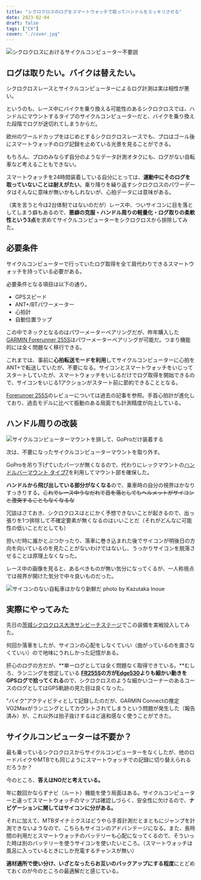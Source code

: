 ```yaml
---
title: "シクロクロスのログをスマートウォッチで取ってハンドルをスッキリさせる"
date: 2023-02-04
draft: false
tags: ["CX"]
cover: "./cover.jpg"
---
```


![シクロクロスにおけるサイクルコンピューター不要説](./cover.jpg)

## ログは取りたい。バイクは替えたい。

シクロクロスレースとサイクルコンピューターによるログ計測は実は相性が悪い。

というのも、レース中にバイクを乗り換える可能性のあるシクロクロスでは、ハンドルにマウントするタイプのサイクルコンピューターだと、バイクを乗り換えた段階でログが途切れてしまうからだ。

欧州のワールドカップをはじめとするシクロクロスレースでも、プロはゴール後にスマートウォッチのログ記録を止めている光景を見ることができる。

もちろん、プロのみならず自分のようなデータ計測オタクにも、ログがない自転車など考えることもできない。

スマートウォッチを24時間装着している自分にとっては、**運動中にそのログを取っていないことは耐えがたい**。乗り降りを繰り返すシクロクロスのパワーデータはそんなに意味が無いかもしれないが、心拍データには意味がある。

（実を言うと今は2台体制ではないのだが）レース中、ついサイコンに目を落としてしまう癖もあるので、**悪癖の克服・ハンドル周りの軽量化・ログ取りの柔軟性という3点**を求めてサイクルコンピューターをシクロクロスから排除してみた。

## 必要条件

サイクルコンピューターで行っていたログ取得を全て肩代わりできるスマートウォッチを持っている必要がある。

必要条件となる項目は以下の通り。

- GPSスピード
- ANT+/BTパワーメーター
- 心拍計
- 自動位置ラップ

この中でネックとなるのはパワーメーターペアリングだが、昨年購入した[GARMIN Forerunner 255S](https://amzn.to/3IMI0Ec)はパワーメーターペアリングが可能だ。つまり機能的には全く問題なく移行できる。

これまでは、事前に**心拍転送モードを利用**してサイクルコンピューターに心拍をANT+で転送していたが、不要になる。サイコンとスマートウォッチをいじってスタートしていたが、スマートウォッチをいじるだけでログ取得を開始できるので、サイコンをいじる1アクションがスタート前に節約できることとなる。

[Forerunner 255S](https://amzn.to/3IMI0Ec)のレビューについては過去の記事を参照。手首心拍計が進化しており、過去モデルに比べて振動のある局面でも計測精度が向上している。

<LinkCard url="https://blog.gensobunya.net/post/2022/07/fr255s_review/" />

## ハンドル周りの改装

![サイクルコンピューターマウントを排して、GoProだけ装着する](./front.jpg)

次は、不要になったサイクルコンピューターマウントを取り外す。

GoProを吊り下げていたパーツが無くなるので、代わりにレックマウントの[ハンドルバーマウント タイプ7](https://amzn.to/3DF7RwI)を利用してマウント部を確保した。

<Amzn asin="B00HU3LCOS">

**ハンドルから飛び出している部分がなくなる**ので、乗車時の自分の視界はかなりすっきりする。~~これでレース中うなだれて首を落としてもヘルメットがサイコンと激突することもなくなるな~~

冗談はさておき、シクロクロスはとにかく予想できないことが起きるので、出っ張りを1つ排除して不確定要素が無くなるのはいいことだ（それがどんなに可能性の低いことだとしても）

担いだ時に誰かとぶつかったり、落車に巻き込まれた後でサイコンが明後日の方向を向いているのを見たことがないわけではないし、うっかりサイコンを脱落させることは原理上なくなった。

レース中の画像を見ると、あるべきものが無い気分になってくるが、一人称視点では視界が開けた気分で中々良いものだった。

![サイコンのない自転車はかなり新鮮だ photo by Kazutaka Inoue](./race.jpg)

## 実際にやってみた

先日の[茨城シクロクロス大洗サンビーチステージ](https://blog.gensobunya.net/post/2023/01/2023_oharai/)でこの装備を実戦投入してみた。

何回か落車をしたが、サイコンの心配をしなくていい（曲がっているのを直さなくていい）ので地味にうれしかった記憶がある。

肝心のログの方だが、**単一ログとしては全く問題なく取得できている。**むしろ、ランニングを想定している **[FR255S](https://amzn.to/3IMI0Ec)の方が[Edge530](https://amzn.to/3JBSY1W)よりも細かい動きをGPSログで拾ってくれる**ので、シクロクロスのような細かいコーナーのあるコースのログとしてはGPS軌跡の見た目は良くなった。

"バイク"アクティビティとして記録したのだが、GARMIN Connectの推定VO2Maxがランニングとしてカウントされてしまうという問題が発生した（報告済み）が、これ以外は拍子抜けするほど違和感なく使うことができた。

## サイクルコンピューターは不要か？

最も乗っているシクロクロスからサイクルコンピューターをなくしたが、他のロードバイクやMTBでも同じようにスマートウォッチでの記録に切り替えられるだろうか？

今のところ、**答えはNOだと考えている。**

年に数回かならずナビ（ルート）機能を使う局面はある。サイクルコンピューターと違ってスマートウォッチのマップは確認しづらく、安全性に欠けるので、**ナビゲーションに関してはサイコンに分がある。**

それに加えて、MTBダイナミクスはどうやら手首計測だとまともにジャンプを計測できないようなので、こちらもサイコンのアドバンテージになる。また、長時間の利用だとスマートウォッチのバッテリーも心配になってくるので、そういった時は別のバッテリーを使うサイコンを使いたいところ。（スマートウォッチは風呂に入っているときにしか充電するチャンスが無い）

**適材適所で使い分け、いざとなったらお互いのバックアップにする程度**にとどめておくのが今のところの最適解だと感じている。

<Amzn asin="B0B18M3381">
